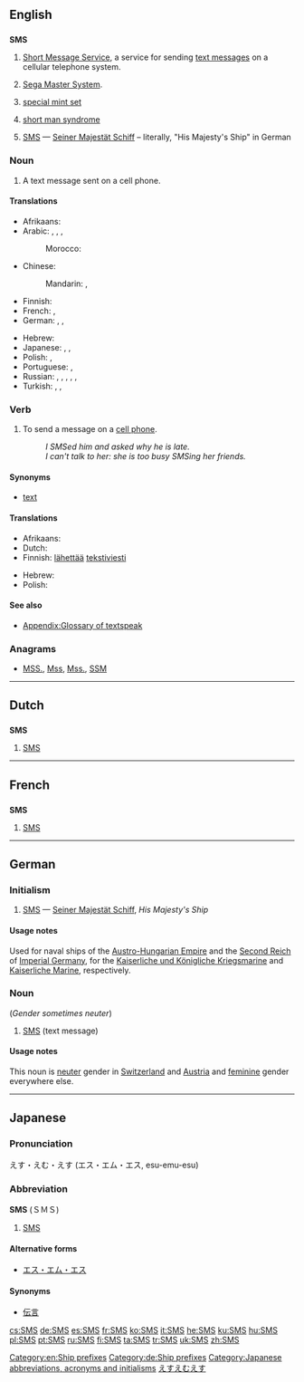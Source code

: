 {{also|sms}}
==English==
{{wikipedia|dab=SMS (disambiguation)}}

==={{initialism-old|en}}===
'''SMS'''

# [[Short Message Service]], a service for sending [[text message]]s on a cellular telephone system.
# {{video games}} [[w:Sega Master System|Sega Master System]].
# {{numismatics}} [[special mint set]]
# {{psychology}} [[short man syndrome]]
# {{military|nautical}} [[#German|SMS]] &mdash; [[Seiner Majestät Schiff]] &ndash; literally, "His Majesty's Ship" in German

===Noun===
{{en-noun|es}}

# A text message sent on a cell phone.

====Translations====
{{trans-top|a text message sent on a cell phone}}
* Afrikaans: {{t-|af|SMS}}
* Arabic: {{t-|ar|رسالة|f|tr=risaala}},  {{t-|ar|رسالة إس إم إس|f|tr=risaalat 'es 'em 'es}},  {{t-|ar|إس إم إس|m|tr='es 'em 'es}},  {{qualifier|colloquial}} {{t-|ar|ميسيج|m|tr=miisij}}
*: Morocco: {{tø|ary|ميساج|tr=mīsāž|sc=Arab}}
* Chinese:
*: Mandarin: {{t-|cmn|短信|tr=duǎnxìn|sc=Hani}},  {{t-|cmn|SMS|tr=es-em-es}}
* Finnish: {{t+|fi|tekstiviesti}}
* French: {{t+|fr|SMS|m}},  {{t+|fr|texto|m}}
* German: {{t+|de|SMS|f|n}},  {{t-|de|SMS-Nachricht|f}},  {{t-|de|Textnachricht|f}}
{{trans-mid}}
* Hebrew: {{t+|he|סמס}}
* Japanese: {{t+|ja|伝言|tr=でんごん, dengon}},  {{t-|ja|エス・エム・エス|tr=esu-emu-esu}},  {{t-|ja|ＳＭＳ|tr=esu-emu-esu}}
* Polish: {{t+|pl|SMS|m}}, {{t+|pl|esemes|m}}
* Portuguese: {{t-|pt|mensagem de texto}}, {{t+|pt|SMS}}
* Russian: {{t+|ru|SMS|m}},  {{t-|ru|эс-эм-эс|m|tr=es-em-és}},  {{qualifier|colloquial}} {{t-|ru|эсэмэска|f|tr=eseméska}},  {{t+|ru|сообщение|n|tr=soobščénije}},  {{qualifier|slang}} {{t-|ru|месседж|m|tr=méssedž}} <!--gramota.ru -->,  {{t-|ru|СМС|m|tr=SMS}}
* Turkish: {{t+|tr|SMS}},  {{t+|tr|mesaj}},  {{t-|tr|kısa mesaj}}
{{trans-bottom}}

===Verb===
{{en-verb|SMS|es}}

# To send a message on a [[cell phone]].
#: ''I SMSed him and asked why he is late.''
#: ''I can't talk to her: she is too busy SMSing her friends.''

====Synonyms====
* [[text#Verb|text]]

====Translations====
{{trans-top|to send a message on a cell phone}}
* Afrikaans: {{t-|af|SMS}}
* Dutch: {{t+|nl|sms'en}}
* Finnish: [[lähettää]] [[tekstiviesti]]
{{trans-mid}}
* Hebrew: {{t+|he|סימס|tr=simés|sc=Hebr}}
* Polish: {{t-|pl|esemesować}}
{{trans-bottom}}

====See also====
* [[Appendix:Glossary of textspeak]]

===Anagrams===
* [[MSS.#English|MSS.]], [[Mss#English|Mss]], [[Mss.#English|Mss.]], [[SSM#English|SSM]]

[[Category:en:Ship prefixes]]

----

==Dutch==

==={{initialism-old|nl}}===
'''SMS'''

# [[#English|SMS]]

----

==French==

==={{initialism-old|fr}}===
'''SMS'''

# [[#English|SMS]]

----

==German==

===Initialism===
{{head|de|initialism}}

# {{nautical|military|lang=de}} [[#English|SMS]] &mdash; [[Seiner Majestät Schiff]], ''His Majesty's Ship''

====Usage notes====
Used for naval ships of the [[Austro-Hungarian Empire]] and the [[Second Reich]] of [[Imperial Germany]], for the [[Kaiserliche und Königliche Kriegsmarine]] and [[Kaiserliche Marine]], respectively.

===Noun===
{{de-noun|f|SMS|SMS}} (''Gender sometimes neuter'')

# [[#English|SMS]] (text message)

====Usage notes====
This noun is [[neuter]] gender in [[Switzerland]] and [[Austria]] and [[feminine]] gender everywhere else.

[[Category:de:Ship prefixes]]

----

==Japanese==

===Pronunciation===
えす・えむ・えす (エス・エム・エス, esu-emu-esu)

===Abbreviation===
'''SMS''' (ＳＭＳ)

# [[SMS]]

====Alternative forms====
* [[エス・エム・エス]]

====Synonyms====
* [[伝言]]

[[Category:Japanese abbreviations, acronyms and initialisms]]
[[Category:Japanese nouns|えすえむえす]]

[[cs:SMS]]
[[de:SMS]]
[[es:SMS]]
[[fr:SMS]]
[[ko:SMS]]
[[it:SMS]]
[[he:SMS]]
[[ku:SMS]]
[[hu:SMS]]
[[pl:SMS]]
[[pt:SMS]]
[[ru:SMS]]
[[fi:SMS]]
[[ta:SMS]]
[[tr:SMS]]
[[uk:SMS]]
[[zh:SMS]]